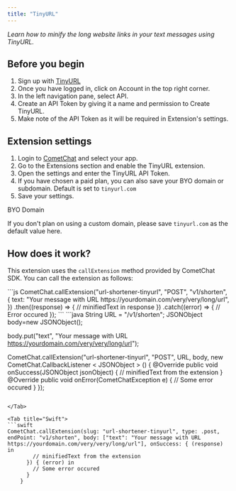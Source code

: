```yaml
---
title: "TinyURL"
---
```


*Learn how to minify the long website links in your text messages using TinyURL.*

## Before you begin

1. Sign up with [TinyURL](https://tinyurl.com/app/login)
2. Once you have logged in, click on Account in the top right corner.
3. In the left navigation pane, select API.
4. Create an API Token by giving it a name and permission to Create TinyURL.
5. Make note of the API Token as it will be required in Extension's settings.

## Extension settings

1. Login to [CometChat](https://app.cometchat.com/login) and select your app.
2. Go to the Extensions section and enable the TinyURL extension.
3. Open the settings and enter the TinyURL API Token.
4. If you have chosen a paid plan, you can also save your BYO domain or subdomain. Default is set to `tinyurl.com`
5. Save your settings.

<Note>
BYO Domain

If you don't plan on using a custom domain, please save `tinyurl.com` as the default value here.

</Note>

## How does it work?

This extension uses the `callExtension` method provided by CometChat SDK. You can call the extension as follows:

<Tabs>
<Tab title="JavaScript">
```js
CometChat.callExtension("url-shortener-tinyurl", "POST", "v1/shorten", {
  text: "Your message with URL https://yourdomain.com/very/very/long/url",
})
  .then((response) => {
    // minifiedText in response
  })
  .catch((error) => {
    // Error occured
  });
```

</Tab>

<Tab title="Java">
```java
String URL = "/v1/shorten";
JSONObject body=new JSONObject();

body.put("text", "Your message with URL https://yourdomain.com/very/very/long/url");

CometChat.callExtension("url-shortener-tinyurl", "POST", URL, body,
new CometChat.CallbackListener < JSONObject > () {
    @Override
    public void onSuccess(JSONObject jsonObject) {
        // minifiedText from the extension
    }
    @Override
    public void onError(CometChatException e) {
        // Some error occured
    }
});
```

</Tab>

<Tab title="Swift">
```swift
CometChat.callExtension(slug: "url-shortener-tinyurl", type: .post, endPoint: "v1/shorten", body: ["text": "Your message with URL https://yourdomain.com/very/very/long/url"], onSuccess: { (response) in
        // minifiedText from the extension
      }) { (error) in
        // Some error occured
      }
    }
```

</Tab>

</Tabs>
